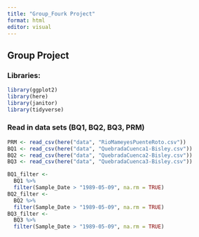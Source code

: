 ```yaml
---
title: "Group_Fourk Project"
format: html
editor: visual
---
```


## Group Project

### Libraries:

```r
library(ggplot2)
library(here)
library(janitor)
library(tidyverse)
```

### Read in data sets (BQ1, BQ2, BQ3, PRM)

```r
PRM <- read_csv(here("data", "RioMameyesPuenteRoto.csv"))
BQ1 <- read_csv(here("data", "QuebradaCuenca1-Bisley.csv"))
BQ2 <- read_csv(here("data", "QuebradaCuenca2-Bisley.csv"))
BQ3 <- read_csv(here("data", "QuebradaCuenca3-Bisley.csv"))

```

```r

BQ1_filter <- 
  BQ1 %>% 
  filter(Sample_Date > "1989-05-09", na.rm = TRUE)
BQ2_filter <- 
  BQ2 %>% 
  filter(Sample_Date > "1989-05-09", na.rm = TRUE)
BQ3_filter <- 
  BQ3 %>% 
  filter(Sample_Date > "1989-05-09", na.rm = TRUE)
```
